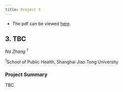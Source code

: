 ```yaml
---
title: Project 3
---
```


* The pdf can be viewed [here](./Projects/Project3.pdf).

## 3. TBC

*Na Zhang <sup>1</sup>*

<sup>1</sup>School of Public Health, Shanghai Jiao Tong University

### Project Summary

TBC